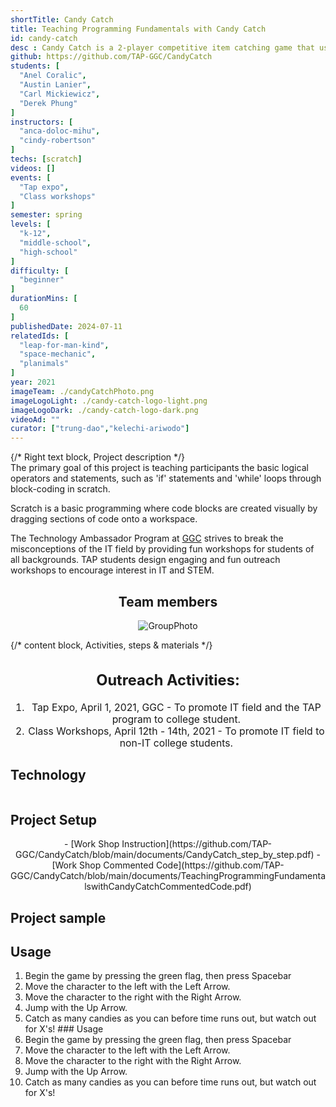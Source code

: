 ```yaml
---
shortTitle: Candy Catch
title: Teaching Programming Fundamentals with Candy Catch
id: candy-catch
desc : Candy Catch is a 2-player competitive item catching game that uses Scratch. Players will learn about 'if-then' and 'while' statements. The workshop strives to captivate students' interests toward the IT field by teaching them these basic programming concepts through a fun and interactive game development process.
github: https://github.com/TAP-GGC/CandyCatch
students: [
  "Anel Coralic",
  "Austin Lanier",
  "Carl Mickiewicz",
  "Derek Phung"
]
instructors: [
  "anca-doloc-mihu",
  "cindy-robertson"
] 
techs: [scratch]
videos: []
events: [
  "Tap expo",
  "Class workshops"
]
semester: spring
levels: [
  "k-12",
  "middle-school",
  "high-school"
] 
difficulty: [
  "beginner"
] 
durationMins: [
  60
]
publishedDate: 2024-07-11
relatedIds: [
  "leap-for-man-kind",
  "space-mechanic",
  "planimals"
]
year: 2021
imageTeam: ./candyCatchPhoto.png
imageLogoLight: ./candy-catch-logo-light.png
imageLogoDark: ./candy-catch-logo-dark.png
videoAd: ""
curator: ["trung-dao","kelechi-ariwodo"]
---
```






{/* Right text block, Project description */}	
The primary goal of this project is teaching participants the basic logical operators and statements, such as 'if' statements and 'while' loops through block-coding in scratch.

Scratch is a basic programming where code blocks are created visually by dragging sections of code onto a workspace.

The Technology Ambassador Program at [GGC](http://www.ggc.edu/tap) strives to break the misconceptions of the IT field by providing fun workshops for students of all backgrounds. TAP students design engaging and fun outreach workshops to encourage interest in IT and STEM.

 <div style="text-align:center;">

## Team members
<Image src={GroupPhoto} alt="GroupPhoto" />
</div>

 {/* content block, Activities, steps & materials */}
<div style="text-align: center ; justify-content: center; font-size: 1.125em;">

  ## Outreach Activities:
1. Tap Expo, April 1, 2021, GGC - To promote IT field and the TAP program to college student.
2. Class Workshops, April 12th - 14th, 2021 - To promote IT field to non-IT college students.
</div>

 ## Technology
  <div style='text-align:center; display: flex; justify-content: center; font-size: 1.25em;'>
  <Logo src= {ScratchLogo.src} alt="Scratch" link="https://scratch.mit.edu/" />
  </div>

## Project Setup
<div style='text-align:center; justify-content: center; font-size: 1em; top-margin: 50px; bottom-margin: 100px; ' >
- [Work Shop Instruction](https://github.com/TAP-GGC/CandyCatch/blob/main/documents/CandyCatch_step_by_step.pdf)
- [Work Shop Commented Code](https://github.com/TAP-GGC/CandyCatch/blob/main/documents/TeachingProgrammingFundamentalswithCandyCatchCommentedCode.pdf)
<Clip src="v-GUbj7DMEE" showIframe={true}/>
</div>

## Project sample
<div style="text-align:center;">
<Photo src={ScratchSample.src} alt="ScratchSample" caption="Scratch Code Sample" />
</div>

## Usage
1. Begin the game by pressing the green flag, then press Spacebar
2. Move the character to the left with the Left Arrow.
3. Move the character to the right with the Right Arrow.
4. Jump with the Up Arrow.
5. Catch as many candies as you can before time runs out, but watch out for X's! ### Usage
6. Begin the game by pressing the green flag, then press Spacebar
7. Move the character to the left with the Left Arrow.
8. Move the character to the right with the Right Arrow.
9. Jump with the Up Arrow.
10. Catch as many candies as you can before time runs out, but watch out for X's!
